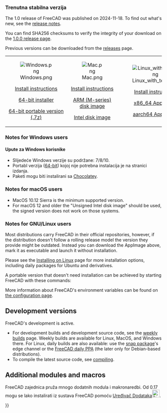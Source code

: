 <languages/>
{{TOCright}}

<span id="Current_stable_version"></span>
=== Trenutna stabilna verzija ===

The 1.0 release of FreeCAD was published on 2024-11-18. To find out what's new, see the [[Release_notes_1.0|release notes]].

You can find SHA256 checksums to verify the integrity of your download on the [https://github.com/FreeCAD/FreeCAD/releases/tag/1.0.0 1.0.0 release page].

Previous versions can be downloaded from the [https://github.com/FreeCAD/FreeCAD/releases releases] page.
<!--Do not remove this tag. It would add even more places where version info has to be kept up to date-->
{| cellpadding="20" style="font-size:120%"

| align=center | [[Image:Windows.png]]

[[Installing_on_Windows|Install instructions]]

[https://github.com/FreeCAD/FreeCAD/releases/download/1.0.0/FreeCAD_1.0.0-conda-Windows-x86_64-installer-1.exe 64-bit installer]

[https://github.com/FreeCAD/FreeCAD/releases/download/1.0.0/FreeCAD_1.0.0-conda-Windows-x86_64-py311.7z 64-bit portable version (.7z)]

| align=center | [[Image:Mac.png]]

[[Installing_on_Mac|Install instructions]]

[https://github.com/FreeCAD/FreeCAD/releases/download/1.0.0/FreeCAD_1.0.0-conda-macOS-arm64-py311.dmg ARM (M-series) disk image]

[https://github.com/FreeCAD/FreeCAD/releases/download/1.0.0/FreeCAD_1.0.0-conda-macOS-x86_64-py311.dmg Intel disk image]

| align=center | [[Image:Linux_with_text.png]]

[[Installing_on_Linux|Install instructions]]

[https://github.com/FreeCAD/FreeCAD/releases/download/1.0.0/FreeCAD_1.0.0-conda-Linux-x86_64-py311.AppImage x86_64 AppImage]

[https://github.com/FreeCAD/FreeCAD/releases/download/1.0.0/FreeCAD_1.0.0-conda-Linux-aarch64-py311.AppImage aarch64 AppImage]

|}

=== Notes for Windows users ===

<div class="mw-translate-fuzzy">
==== Upute za Windows korisnike ====

* Slijedeće Windows verzije su podržane: 7/8/10.
* Portabl verzija ([https://github.com/FreeCAD/FreeCAD/releases/download/0.19.2/FreeCAD-0.19.2.7b5e18a-WIN-x64-portable1.7z 64-bit]) kojoj nije potrebna instalacija je na stranici izdanja.
* Paketi mogu biti instalirani sa [https://chocolatey.org/packages/freecad Chocolatey].
</div>

=== Notes for macOS users ===

* MacOS 10.12 Sierra is the minimum supported version.
* For macOS 12 and older the "Unsigned Intel disk image" should be used, the signed version does not work on those systems.

=== Notes for GNU/Linux users ===

Most distributions carry FreeCAD in their official repositories, however, if the distribution doesn't follow a rolling release model the version they provide might be outdated. Instead you can download the AppImage above, mark it as executable and launch it without installation.

Please see the [[Installing_on_Linux|Installing on Linux]] page for more installation options, including daily packages for Ubuntu and derivatives.

A portable version that doesn't need installation can be achieved by starting FreeCAD with these commands:

{{Code|lang=text|code=
cd path/to/directory_containing_AppImage/
chmod +x ./name_of_AppImage_file.AppImage
HOME="$PWD/Settings" FREECAD_USER_HOME="$PWD/Settings" ./name_of_AppImage_file.AppImage
}}

More information about FreeCAD's environment variables can be found on [[Start_up_and_Configuration#Environment_variables|the configuration page]].

== Development versions ==

FreeCAD's development is active.
* For development builds and development source code, see the [https://github.com/FreeCAD/FreeCAD-Bundle/releases/tag/weekly-builds weekly builds] page. Weekly builds are available for Linux, MacOS, and Windows there. For Linux, daily builds are also available: use the [[Ubuntu_Snap|snap package]]'s edge channel or the [https://launchpad.net/~freecad-maintainers/+archive/ubuntu/freecad-daily FreeCAD daily PPA] (the later only for Debian-based distributions).
* To compile the latest source code, see [[Compiling|compiling]].

== Additional modules and macros ==

<div class="mw-translate-fuzzy">
FreeCAD zajednica pruža mnogo dodatnih modula i makronaredbi. Od 0.17 mogu se lako instalirati iz sustava FreeCAD pomoću [[Std_AddonMgr/hr|Uređivač Dodataka]][[Image:Std_AddonMgr.svg|24px]].
</div>


{{Userdocnavi{{#translation:}}}}